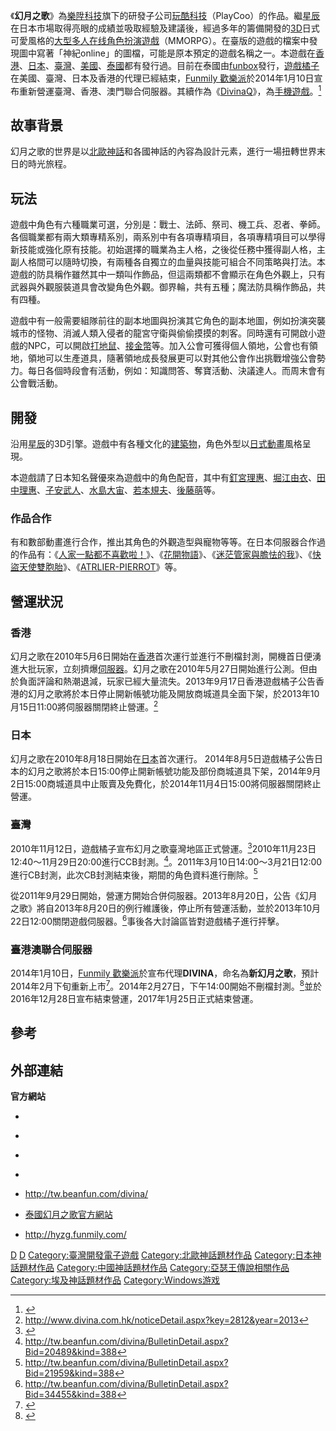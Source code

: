 {{noteTA
|G1= Games
}}
{{Infobox VG
|title = 幻月之歌
|developer = [[玩酷科技|玩酷科技]]
|publisher = {{Vgrelease|TWHKMO|[[遊戲橘子|遊戲橘子]]→[[Funmily_歡樂派|Funmily 歡樂派]]|JP|遊戲橘子|NA|遊戲橘子|泰国|[[funbox|funbox]]}}
|platforms = [[Microsoft_Windows|Microsoft Windows]]
|released = {{Vgrelease|HK|2010年5月27日<small>（封測，已停運）</small>|JP|2010年8月18日<small>（已停運）</small>|TW|2010年11月12日<small>（已停運）</small>|TWHKMO|2014年1月10日<small>（重新运营，已停運）</small>}}
|shutdown = {{Vgrelease|HK|2013年10月15日|TW|2013年10月22日|JP|2014年11月4日|TWHKMO|2017-01-25<ref>{{Cite web |url=https://apps2.funmily.com/hyzg?action=notice&id=33520 |title=結束營運通知暨回饋專案說明《新幻月之歌》 |accessdate=2021-09-20 |archiveurl=https://web.archive.org/web/20171101144319/https://apps2.funmily.com/hyzg?action=notice&id=33520 |archivedate=2017-11-01 ||dead-url=no}}</ref>}}
|genre = [[大型多人線上角色扮演遊戲|大型多人線上角色扮演]]
|modes = [[多人遊戲|多人]]
|onlinegame = 1
}}

《'''幻月之歌'''》為[[樂陞科技|樂陞科技]]旗下的研發子公司[[玩酷科技|玩酷科技]]（PlayCoo）的作品。繼[[星辰_(遊戲)|星辰]]在日本市場取得亮眼的成績並吸取經驗及建議後，經過多年的籌備開發的[[3D|3D]]日式可愛風格的[[大型多人在线角色扮演遊戲|大型多人在线角色扮演遊戲]]（MMORPG）。在臺版的遊戲的檔案中發現圖中寫著「神紀online」的圖檔，可能是原本預定的遊戲名稱之一。本遊戲在[[香港|香港]]、[[日本|日本]]、[[臺灣|臺灣]]、[[美國|美國]]、[[泰國|泰國]]都有發行過。目前在泰國由[[funbox|funbox]]發行，[[遊戲橘子|遊戲橘子]]在美國、臺灣、日本及香港的代理已經結束，[[Funmily_歡樂派|Funmily 歡樂派]]於2014年1月10日宣布重新營運臺灣、香港、澳門聯合伺服器。其續作為《[[DivinaQ|DivinaQ]]》，為[[手機遊戲|手機遊戲]]。<ref>{{Cite web |url=http://www.playcoo.com.tw/?page_id=1570 |title=DivinaQ {{pipe}} Playcoo |archiveurl=https://web.archive.org/web/20160314000022/http://www.playcoo.com.tw/?page_id=1570 |archivedate=2016-03-14 |dead-url=yes}}
</ref>

== 故事背景 ==
幻月之歌的世界是以[[北歐神話|北歐神話]]和各國神話的內容為設計元素，進行一場扭轉世界末日的時光旅程。

== 玩法 ==

遊戲中角色有六種職業可選，分別是：戰士、法師、祭司、機工兵、忍者、拳師。各個職業都有兩大類專精系別，兩系別中有各項專精項目，各項專精項目可以學得新技能或強化原有技能。初始選擇的職業為主人格，之後從任務中獲得副人格，主副人格間可以隨時切換，有兩種各自獨立的血量與技能可組合不同策略與打法。本遊戲的防具稱作雖然其中一類叫作飾品，但這兩類都不會顯示在角色外觀上，只有武器與外觀服裝道具會改變角色外觀。御界輪，共有五種；魔法防具稱作飾品，共有四種。

遊戲中有一般需要組隊前往的副本地圖與扮演其它角色的副本地圖，例如扮演突襲城市的怪物、消滅人類入侵者的龍宮守衛與偷偷摸摸的刺客。同時還有可開啟小遊戲的NPC，可以開啟[[打地鼠|打地鼠]]、[[接金幣|接金幣]]等。加入公會可獲得個人領地，公會也有領地，領地可以生產道具，隨著領地成長發展更可以對其他公會作出挑戰增強公會勢力。每日各個時段會有活動，例如：知識問答、奪寶活動、決議達人。而周末會有公會戰活動。

== 開發 ==

沿用[[星辰|星辰]]的3D引擎。遊戲中有各種文化的[[建築物|建築物]]，角色外型以[[日式動畫|日式動畫]]風格呈現。

本遊戲請了日本知名聲優來為遊戲中的角色配音，其中有[[釘宮理惠|釘宮理惠]]、[[堀江由衣|堀江由衣]]、[[田中理惠_(聲優)|田中理惠]]、[[子安武人|子安武人]]、[[水島大宙|水島大宙]]、[[若本規夫|若本規夫]]、[[後藤萌|後藤萌]]等。

===作品合作===
有和數部動畫進行合作，推出其角色的外觀造型與寵物等等。在日本伺服器合作過的作品有：《[[人家一點都不喜歡啦！|人家一點都不喜歡啦！]]》、《[[花開物語|花開物語]]》、《[[迷茫管家與膽怯的我|迷茫管家與膽怯的我]]》、《[[快盜天使雙胞胎|快盜天使雙胞胎]]》、《[[ATRLIER-PIERROT|ATRLIER-PIERROT]]》等。

==營運狀況==
===香港===
幻月之歌在2010年5月6日開始在[[香港|香港]]首次運行並進行不刪檔封測，開機首日便湧進大批玩家，立刻擠爆[[伺服器|伺服器]]。幻月之歌在2010年5月27日開始進行公測。但由於負面評論和熱潮退減，玩家已經大量流失。2013年9月17日香港遊戲橘子公告香港的幻月之歌將於本日停止開新帳號功能及開放商城道具全面下架，於2013年10月15日11:00將伺服器關閉終止營運。<ref>http://www.divina.com.hk/noticeDetail.aspx?key=2812&year=2013{{dead link|date=2018年2月 |bot=InternetArchiveBot |fix-attempted=yes }}</ref>

===日本===
幻月之歌在2010年8月18日開始在[[日本|日本]]首次運行。
2014年8月5日遊戲橘子公告日本的幻月之歌將於本日15:00停止開新帳號功能及部份商城道具下架，2014年9月2日15:00商城道具中止販賣及免費化，於2014年11月4日15:00將伺服器關閉終止營運。

===臺灣===
2010年11月12日，遊戲橘子宣布幻月之歌臺灣地區正式營運。<ref>{{Cite web |url=http://gnn.gamer.com.tw/3/48533.html |title=存档副本 |accessdate=2013-10-07 |archive-date=2015-06-10 |archive-url=https://web.archive.org/web/20150610212818/http://gnn.gamer.com.tw/3/48533.html |dead-url=no }}</ref>2010年11月23日12:40～11月29日20:00進行CCB封測。<ref>http://tw.beanfun.com/divina/BulletinDetail.aspx?Bid=20489&kind=388</ref>。2011年3月10日14:00～3月21日12:00進行CB封測，此次CB封測結束後，期間的角色資料進行刪除。<ref>http://tw.beanfun.com/divina/BulletinDetail.aspx?Bid=21959&kind=388</ref>

從2011年9月29日開始，營運方開始合併伺服器。2013年8月20日，公告《幻月之歌》將自2013年8月20日的例行維護後，停止所有營運活動，並於2013年10月22日12:00關閉遊戲伺服器。<ref>http://tw.beanfun.com/divina/BulletinDetail.aspx?Bid=34455&kind=388</ref>事後各大討論區皆對遊戲橘子進行抨擊。

===臺港澳聯合伺服器===
2014年1月10日，[[Funmily_歡樂派|Funmily 歡樂派]]於宣布代理'''DIVINA'''，命名為'''新幻月之歌'''，預計2014年2月下旬重新上市<ref>{{Cite web |url=http://gnn.gamer.com.tw/2/91502.html |title=《Divina》命名為《新幻月之歌》 預計 2 月再次進軍台港澳地區 |accessdate=2014-01-21 |archive-date=2014-01-26 |archive-url=https://web.archive.org/web/20140126230414/http://gnn.gamer.com.tw/2/91502.html |dead-url=no }}</ref>。2014年2月27日，下午14:00開始不刪檔封測。<ref>{{Cite web |url=http://hyzg.funmily.com/notice-detail.shtml?cid=1&id=5395#title |title=2月27日CB不刪檔封測重要事項說明! |accessdate=2014-04-09 |archive-date=2014-04-13 |archive-url=https://web.archive.org/web/20140413154903/http://hyzg.funmily.com/notice-detail.shtml?cid=1&id=5395#title |dead-url=no }}</ref>並於2016年12月28日宣布結束營運，2017年1月25日正式結束營運。

==參考==
{{reflist|30em}}

== 外部連結 ==
'''官方網站'''
* {{zh-hant}}[https://web.archive.org/web/20100421112455/http://www.divina.com.hk/ {{lang|zh|香港幻月之歌官方網站}}]
* {{zh-hant}}[https://web.archive.org/web/20100613201351/http://www.2000fun.com/bbs/forumdisplay.php?fid=2165 {{lang|zh|官方指定論壇}}]
* {{zh-hant}}[https://web.archive.org/web/20100518124844/http://1fun.hk/wiki/index.php {{lang|zh|官方指定論壇遊戲資料網}}]
* {{ja}}[https://web.archive.org/web/20150416201108/http://dn.gamania.co.jp/ {{lang|ja|日本幻月之歌官方網站}}]
* {{zh-hant}}http://tw.beanfun.com/divina/ {{Wayback|url=http://tw.beanfun.com/divina/ |date=20101119051015 }}
* {{th icon}}[https://web.archive.org/web/20130927024826/http://divina.funbox.co.th/Default.aspx 泰國幻月之歌官方網站]
*{{zh-hant}}http://hyzg.funmily.com/ {{Wayback|url=http://hyzg.funmily.com/ |date=20140217120908 }}

{{Gamania}}

[[Category:大型多人在线角色扮演游戏|D]]
[[Category:2010年电子游戏|D]]
[[Category:臺灣開發電子遊戲|Category:臺灣開發電子遊戲]]
[[Category:北歐神話題材作品|Category:北歐神話題材作品]]
[[Category:日本神話題材作品|Category:日本神話題材作品]]
[[Category:中國神話題材作品|Category:中國神話題材作品]]
[[Category:亞瑟王傳說相關作品|Category:亞瑟王傳說相關作品]]
[[Category:埃及神話題材作品|Category:埃及神話題材作品]]
[[Category:Windows游戏|Category:Windows游戏]]
